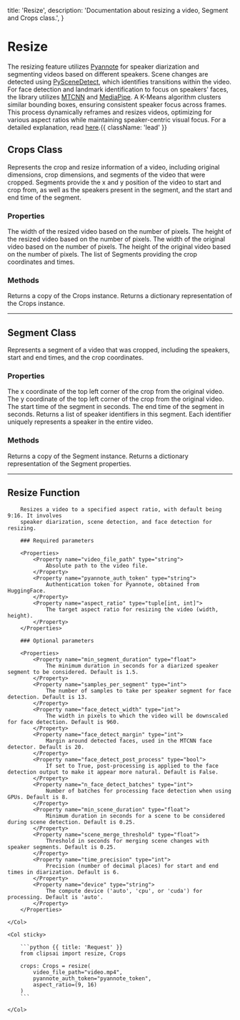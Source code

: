   title: 'Resize',
  description: 'Documentation about resizing a video, Segment and Crops class.',
}

# Resize

The resizing feature utilizes
[Pyannote](https://huggingface.co/pyannote/speaker-diarization-3.0) for speaker
diarization and segmenting videos based on different speakers. Scene changes are
detected using [PySceneDetect](https://www.scenedetect.com/docs/0.6.2/), which
identifies transitions within the video. For face detection and landmark identification
to focus on speakers' faces, the library utilizes
[MTCNN](https://github.com/timesler/facenet-pytorch) and
[MediaPipe](https://github.com/google/mediapipe). A K-Means algorithm clusters similar
bounding boxes, ensuring consistent speaker focus across frames. This process
dynamically reframes and resizes videos, optimizing for various aspect ratios while
maintaining speaker-centric visual focus. For a detailed explanation, read
[here](https://drive.google.com/file/d/13Oj38gIW8U6OfALtQR5AIDMQ9ZaLw_4O/view?usp=sharing).{{ className: 'lead' }}

## Crops Class

Represents the crop and resize information of a video, including original dimensions,
crop dimensions, and segments of the video that were cropped. Segments provide the x and
y position of the video to start and crop from, as well as the speakers present in the
segment, and the start and end time of the segment.

### Properties

<Properties>
    <Property name="crop_width" type="int">
        The width of the resized video based on the number of pixels.
    </Property>
    <Property name="crop_height" type="int">
        The height of the resized video based on the number of pixels.
    </Property>
    <Property name="original_width" type="int">
        The width of the original video based on the number of pixels.
    </Property>
    <Property name="original_height" type="int">
        The height of the original video based on the number of pixels.
    </Property>
    <Property name="segments" type="List[Segment]">
        The list of Segments providing the crop coordinates and times.
    </Property>
</Properties>

### Methods

<Properties>
    <Property name="copy()" type="Crops">
        Returns a copy of the Crops instance.
    </Property>
    <Property name="to_dict()" type="dict">
        Returns a dictionary representation of the Crops instance.
    </Property>
</Properties>

---

## Segment Class

Represents a segment of a video that was cropped, including the speakers, start and end
times, and the crop coordinates.

### Properties

<Properties>
    <Property name="x" type="int">
        The x coordinate of the top left corner of the crop from the original video.
    </Property>
    <Property name="y" type="int">
        The y coordinate of the top left corner of the crop from the original video.
    </Property>
    <Property name="start_time" type="float">
        The start time of the segment in seconds.
    </Property>
    <Property name="end_time" type="float">
        The end time of the segment in seconds.
    </Property>
    <Property name="speakers" type="List[int]">
        Returns a list of speaker identifiers in this segment. Each identifier 
        uniquely represents a speaker in the entire video.
    </Property>
</Properties>

### Methods

<Properties>
    <Property name="copy()" type="Segment">
        Returns a copy of the Segment instance.
    </Property>
    <Property name="to_dict()" type="dict">
        Returns a dictionary representation of the Segment properties.
    </Property>
</Properties>


---

## Resize Function

<Row>
    <Col>

        Resizes a video to a specified aspect ratio, with default being 9:16. It involves 
        speaker diarization, scene detection, and face detection for resizing.

        ### Required parameters

        <Properties>
            <Property name="video_file_path" type="string">
                Absolute path to the video file.
            </Property>
            <Property name="pyannote_auth_token" type="string">
                Authentication token for Pyannote, obtained from HuggingFace.
            </Property>
            <Property name="aspect_ratio" type="tuple[int, int]">
                The target aspect ratio for resizing the video (width, height).
            </Property>
        </Properties>

        ### Optional parameters

        <Properties>
            <Property name="min_segment_duration" type="float">
                The minimum duration in seconds for a diarized speaker segment to be considered. Default is 1.5.
            </Property>
            <Property name="samples_per_segment" type="int">
                The number of samples to take per speaker segment for face detection. Default is 13.
            </Property>
            <Property name="face_detect_width" type="int">
                The width in pixels to which the video will be downscaled for face detection. Default is 960.
            </Property>
            <Property name="face_detect_margin" type="int">
                Margin around detected faces, used in the MTCNN face detector. Default is 20.
            </Property>
            <Property name="face_detect_post_process" type="bool">
                If set to True, post-processing is applied to the face detection output to make it appear more natural. Default is False.
            </Property>
            <Property name="n_face_detect_batches" type="int">
                Number of batches for processing face detection when using GPUs. Default is 8.
            </Property>
            <Property name="min_scene_duration" type="float">
                Minimum duration in seconds for a scene to be considered during scene detection. Default is 0.25.
            </Property>
            <Property name="scene_merge_threshold" type="float">
                Threshold in seconds for merging scene changes with speaker segments. Default is 0.25.
            </Property>
            <Property name="time_precision" type="int">
                Precision (number of decimal places) for start and end times in diarization. Default is 6.
            </Property>
            <Property name="device" type="string">
                The compute device ('auto', 'cpu', or 'cuda') for processing. Default is 'auto'.
            </Property>
        </Properties>

    </Col>

    <Col sticky>

        ```python {{ title: 'Request' }}
        from clipsai import resize, Crops

        crops: Crops = resize(
            video_file_path="video.mp4",
            pyannote_auth_token="pyannote_token",
            aspect_ratio=(9, 16)
        )
        ```

    </Col>
</Row>
